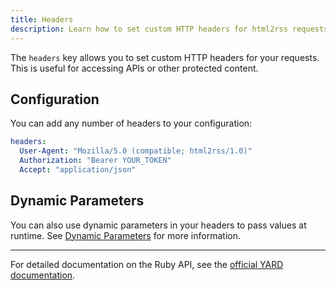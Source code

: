 ```yaml
---
title: Headers
description: Learn how to set custom HTTP headers for html2rss requests
---
```


The `headers` key allows you to set custom HTTP headers for your requests. This is useful for accessing APIs or other protected content.

## Configuration

You can add any number of headers to your configuration:

```yaml
headers:
  User-Agent: "Mozilla/5.0 (compatible; html2rss/1.0)"
  Authorization: "Bearer YOUR_TOKEN"
  Accept: "application/json"
```

## Dynamic Parameters

You can also use dynamic parameters in your headers to pass values at runtime. See [Dynamic Parameters](/ruby-gem/how-to/dynamic-parameters) for more information.

---

For detailed documentation on the Ruby API, see the [official YARD documentation](https://www.rubydoc.info/gems/html2rss).
